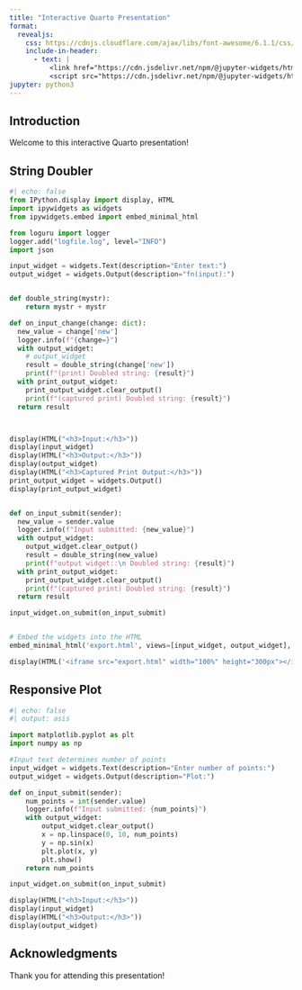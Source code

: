```yaml
---
title: "Interactive Quarto Presentation"
format: 
  revealjs:
    css: https://cdnjs.cloudflare.com/ajax/libs/font-awesome/6.1.1/css/all.min.css
    include-in-header:
      - text: |
          <link href="https://cdn.jsdelivr.net/npm/@jupyter-widgets/html-manager@1.0.6/dist/embed-amd.css" rel="stylesheet">
          <script src="https://cdn.jsdelivr.net/npm/@jupyter-widgets/html-manager@1.0.6/dist/embed-amd.js"></script>
jupyter: python3
---
```


## Introduction

Welcome to this interactive Quarto presentation!

## String Doubler {.smaller}

```python
#| echo: false
from IPython.display import display, HTML
import ipywidgets as widgets
from ipywidgets.embed import embed_minimal_html

from loguru import logger
logger.add("logfile.log", level="INFO")
import json

input_widget = widgets.Text(description="Enter text:")
output_widget = widgets.Output(description="fn(input):")


def double_string(mystr):
    return mystr + mystr

def on_input_change(change: dict):
  new_value = change['new']
  logger.info(f"{change=}")
  with output_widget:
    # output_widget
    result = double_string(change['new'])
    print(f"(print) Doubled string: {result}")
  with print_output_widget:
    print_output_widget.clear_output()
    print(f"(captured print) Doubled string: {result}")
  return result



display(HTML("<h3>Input:</h3>"))
display(input_widget)
display(HTML("<h3>Output:</h3>"))
display(output_widget)
display(HTML("<h3>Captured Print Output:</h3>"))
print_output_widget = widgets.Output()
display(print_output_widget)


def on_input_submit(sender):
  new_value = sender.value
  logger.info(f"Input submitted: {new_value}")
  with output_widget:
    output_widget.clear_output()
    result = double_string(new_value)
    print(f"output widget::\n Doubled string: {result}")
  with print_output_widget:
    print_output_widget.clear_output()
    print(f"(captured print) Doubled string: {result}")
  return result

input_widget.on_submit(on_input_submit)


# Embed the widgets into the HTML
embed_minimal_html('export.html', views=[input_widget, output_widget], title="String Doubler")

display(HTML('<iframe src="export.html" width="100%" height="300px"></iframe>'))
```


## Responsive Plot

```python
#| echo: false
#| output: asis

import matplotlib.pyplot as plt
import numpy as np

#Input text determines number of points
input_widget = widgets.Text(description="Enter number of points:")
output_widget = widgets.Output(description="Plot:")

def on_input_submit(sender):
    num_points = int(sender.value)
    logger.info(f"Input submitted: {num_points}")
    with output_widget:
        output_widget.clear_output()
        x = np.linspace(0, 10, num_points)
        y = np.sin(x)
        plt.plot(x, y)
        plt.show()
    return num_points

input_widget.on_submit(on_input_submit)

display(HTML("<h3>Input:</h3>"))
display(input_widget)
display(HTML("<h3>Output:</h3>"))
display(output_widget)


```

## Acknowledgments

Thank you for attending this presentation!
